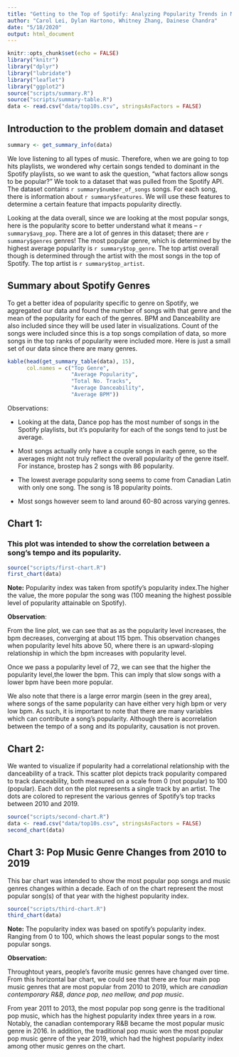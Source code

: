```yaml
---
title: "Getting to the Top of Spotify: Analyzing Popularity Trends in Music"
author: "Carol Lei, Dylan Hartono, Whitney Zhang, Dainese Chandra"
date: "5/18/2020"
output: html_document
---
```


```r
knitr::opts_chunk$set(echo = FALSE)
library("knitr")
library("dplyr")
library("lubridate")
library("leaflet")
library("ggplot2")
source("scripts/summary.R")
source("scripts/summary-table.R")
data <- read.csv("data/top10s.csv", stringsAsFactors = FALSE)
```


## Introduction to the problem domain and dataset
```r
summary <- get_summary_info(data)
```
We love listening to all types of music. Therefore, when we are going to top hits playlists, we wondered why certain songs tended to dominant in the Spotify playlists, so we want to ask the question, "what factors allow songs to be popular?" 
We took to a dataset that was pulled from the Spotify API. The dataset contains `r summary$number_of_songs` songs. For each song, there is information about `r summary$features`. We will use these features to determine a certain feature that impacts popularity directly.

Looking at the data overall, since we are looking at the most popular songs, here is the popularity score to better understand what it means -- `r summary$avg_pop`. There are a lot of genres in this dataset; there are `r summary$genres` genres! The most popular genre, which is determined by the highest average popularity is `r summary$top_genre`. The top artist overall though is determined through the artist with the most songs in the top of Spotify. The top artist is `r summary$top_artist`.


## Summary about Spotify Genres
To get a better idea of popularity specific to genre on Spotify, we aggregated our data and found the number of songs with that genre and the mean of the popularity for each of the genres. BPM and Danceability are also included since they will be used later in visualizations. Count of the songs were included since this is a top songs compilation of data, so more songs in the top ranks of popularity were included more. Here is just a small set of our data since there are many genres.

```r
kable(head(get_summary_table(data), 15),
      col.names = c("Top Genre",
                    "Average Popularity",
                    "Total No. Tracks",
                    "Average Danceability",
                    "Average BPM"))
```

Observations:

- Looking at the data, Dance pop has the most number of songs in the Spotify playlists, but it's popularity for each of the songs tend to just be average.

- Most songs actually only have a couple songs in each genre, so the averages might not truly reflect the overall popularity of the genre itself. For instance, brostep has 2 songs with 86 popularity.

- The lowest average popularity song seems to come from Canadian Latin with only one song. The song is 18 popularity points.

- Most songs however seem to land around 60-80 across varying genres.

## Chart 1: 
### This plot was intended to show the correlation between a song's tempo and its popularity.
```r
source("scripts/first-chart.R")
first_chart(data)
```
**Note:** Popularity index was taken from spotify's popularity index.The higher the value, the more popular the song was (100 meaning the highest possible level of popularity attainable on Spotify).


**Observation**:

From the line plot, we can see that as as the popularity level increases,
the bpm decreases, converging at about 115 bpm. This observation changes
when popularity level hits above 50, where there is an upward-sloping
relationship in which the bpm increases with popularity level.

Once we pass a popularity level of 72, we can see that the
higher the popularity level,the lower the bpm.
This can imply that slow songs with a lower bpm have been more popular.

We also note that there is a large error margin (seen in the grey area), where
songs of the same popularity can have either very high bpm or very low bpm. As
such, it is important to note that there are many variables which can contribute
a song's popularity. Although there is acorrelation between the tempo of a song and 
its popularity, causation is not proven.

## Chart 2: 
We wanted to visualize if popularity had a correlational relationship with the danceability of a track. This scatter plot depicts track popularity compared to track danceability, both measured on a scale from 0 (not popular) to 100 (popular). Each dot on the plot represents a single track by an artist. The dots are colored to represent the various genres of Spotify's top tracks between 2010 and 2019. 

```r
source("scripts/second-chart.R")
data <- read.csv("data/top10s.csv", stringsAsFactors = FALSE)
second_chart(data)
```





## Chart 3: Pop Music Genre Changes from 2010 to 2019
This bar chart was intended to show the most popular pop songs and music genres changes within a decade. Each of on the chart represent the most popular song(s) of that year with the highest popularity index.
```r
source("scripts/third-chart.R")
third_chart(data)
```


**Note:** The popularity index was based on spotify's popularity index. Ranging from 0 to 100, which shows the least popular songs to the most popular songs.

**Observation:**

Throughtout years, people's favorite music genres have changed over time. From this horizontal bar chart, we could see that there are four main pop music genres 
that are most popular from 2010 to 2019, which are *canadian contemporary R&B, dance pop, neo mellow, and pop music*. 

From year 2011 to 2013, the most popular pop song genre is the traditional pop music, which has the highest popularity index three years in a row. Notably, the canadian contemporary R&B became the most popular music genre in 2016. In addition, the traditional pop music won the most popular pop music genre of the year 2019, which had the highest popularity index among other music genres on the chart.

